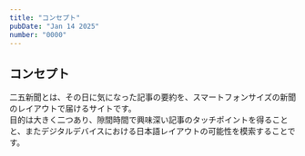 ```yaml
---
title: "コンセプト"
pubDate: "Jan 14 2025"
number: "0000"
---
```



## コンセプト

二五新聞とは、その日に気になった記事の要約を、スマートフォンサイズの新聞のレイアウトで届けるサイトです。  
目的は大きく二つあり、隙間時間で興味深い記事のタッチポイントを得ることと、またデジタルデバイスにおける日本語レイアウトの可能性を模索することです。

